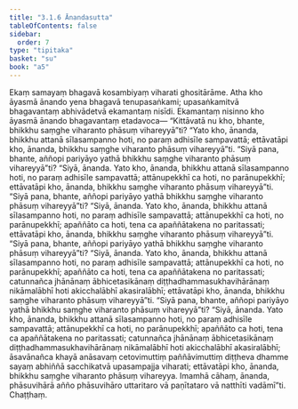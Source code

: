 ```yaml
---
title: "3.1.6 Ānandasutta"
tableOfContents: false
sidebar:
  order: 7
type: "tipitaka"
basket: "su"
book: "a5"
---
```



<DynamicBreadcrumb />

<Division number="106" book="a5">

<Paragraph number="641" book="a5">
Ekaṃ samayaṃ bhagavā kosambiyaṃ viharati ghositārāme. Atha kho āyasmā ānando yena bhagavā tenupasaṅkami; upasaṅkamitvā bhagavantaṃ abhivādetvā ekamantaṃ nisīdi. Ekamantaṃ nisinno kho āyasmā ānando bhagavantaṃ etadavoca—
</Paragraph>

<Paragraph number="642" book="a5">
“Kittāvatā nu kho, bhante, bhikkhu saṃghe viharanto phāsuṃ vihareyyā”ti? “Yato kho, ānanda, bhikkhu attanā sīlasampanno hoti, no paraṃ adhisīle sampavattā; ettāvatāpi kho, ānanda, bhikkhu saṃghe viharanto phāsuṃ vihareyyā”ti.
</Paragraph>

<Paragraph number="643" book="a5">
“Siyā pana, bhante, aññopi pariyāyo yathā bhikkhu saṃghe viharanto phāsuṃ vihareyyā”ti? “Siyā, ānanda. Yato kho, ānanda, bhikkhu attanā sīlasampanno hoti, no paraṃ adhisīle sampavattā; attānupekkhī ca hoti, no parānupekkhī; ettāvatāpi kho, ānanda, bhikkhu saṃghe viharanto phāsuṃ vihareyyā”ti.
</Paragraph>

<Paragraph number="644" book="a5">
“Siyā pana, bhante, aññopi pariyāyo yathā bhikkhu saṃghe viharanto phāsuṃ vihareyyā”ti? “Siyā, ānanda. Yato kho, ānanda, bhikkhu attanā sīlasampanno hoti, no paraṃ adhisīle sampavattā; attānupekkhī ca hoti, no parānupekkhī; apaññāto ca hoti, tena ca apaññātakena no paritassati; ettāvatāpi kho, ānanda, bhikkhu saṃghe viharanto phāsuṃ vihareyyā”ti.
</Paragraph>

<Paragraph number="645" book="a5">
“Siyā pana, bhante, aññopi pariyāyo yathā bhikkhu saṃghe viharanto phāsuṃ vihareyyā”ti? “Siyā, ānanda. Yato kho, ānanda, bhikkhu attanā sīlasampanno hoti, no paraṃ adhisīle sampavattā; attānupekkhī ca hoti, no parānupekkhī; apaññāto ca hoti, tena ca apaññātakena no paritassati; catunnañca jhānānaṃ ābhicetasikānaṃ diṭṭhadhammasukhavihārānaṃ nikāmalābhī hoti akicchalābhī akasiralābhī; ettāvatāpi kho, ānanda, bhikkhu saṃghe viharanto phāsuṃ vihareyyā”ti.
</Paragraph>

<Paragraph number="646" book="a5">
“Siyā pana, bhante, aññopi pariyāyo yathā bhikkhu saṃghe viharanto phāsuṃ vihareyyā”ti? “Siyā, ānanda. Yato kho, ānanda, bhikkhu attanā sīlasampanno hoti, no paraṃ adhisīle sampavattā; attānupekkhī ca hoti, no parānupekkhī; apaññāto ca hoti, tena ca apaññātakena no paritassati; catunnañca jhānānaṃ ābhicetasikānaṃ diṭṭhadhammasukhavihārānaṃ nikāmalābhī hoti akicchalābhī akasiralābhī; āsavānañca khayā anāsavaṃ cetovimuttiṃ paññāvimuttiṃ diṭṭheva dhamme sayaṃ abhiññā sacchikatvā upasampajja viharati; ettāvatāpi kho, ānanda, bhikkhu saṃghe viharanto phāsuṃ vihareyya.
</Paragraph>

<Paragraph number="647" book="a5">
Imamhā cāhaṃ, ānanda, phāsuvihārā añño phāsuvihāro uttaritaro vā paṇītataro vā natthīti vadāmī”ti.

</Paragraph>
</Division>

<Paragraph number="648" type="center" book="a5">
Chaṭṭhaṃ.
</Paragraph>